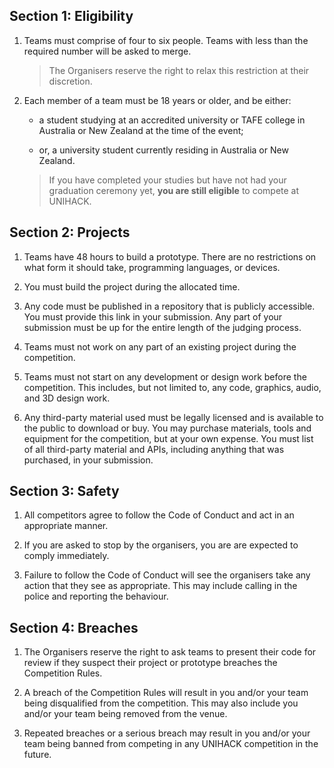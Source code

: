 ## Section 1: Eligibility

1.  Teams must comprise of four to six people. Teams with less than the required number
    will be asked to merge.

    > The Organisers reserve the right to relax this restriction at their discretion.

2.  Each member of a team must be 18 years or older, and be either:

    - a student studying at an accredited university or TAFE college in Australia or
      New Zealand at the time of the event;

    - or, a university student currently residing in Australia or New Zealand.

    > If you have completed your studies but have not had your graduation ceremony yet,
    > **you are still eligible** to compete at UNIHACK.

## Section 2: Projects

1.  Teams have 48 hours to build a prototype. There are no restrictions on what
    form it should take, programming languages, or devices.

2.  You must build the project during the allocated time.

3.  Any code must be published in a repository that is publicly accessible. You must
    provide this link in your submission. Any part of your submission must be up for
    the entire length of the judging process.

4.  Teams must not work on any part of an existing project during the competition.

5.  Teams must not start on any development or design work before the competition.
    This includes, but not limited to, any code, graphics, audio, and 3D design work.

6.  Any third-party material used must be legally licensed and is available to the
    public to download or buy. You may purchase materials, tools and equipment
    for the competition, but at your own expense. You must list of all third-party
    material and APIs, including anything that was purchased, in your submission.

## Section 3: Safety

1.  All competitors agree to follow the Code of Conduct and act in an appropriate
    manner.

2.  If you are asked to stop by the organisers, you are are expected to comply
    immediately.

3.  Failure to follow the Code of Conduct will see the organisers take any action
    that they see as appropriate. This may include calling in the police and reporting
    the behaviour.

## Section 4: Breaches

1.  The Organisers reserve the right to ask teams to present their code for review if
    they suspect their project or prototype breaches the Competition Rules.

2.  A breach of the Competition Rules will result in you and/or your team
    being disqualified from the competition. This may also include you and/or your
    team being removed from the venue.

3.  Repeated breaches or a serious breach may result in you and/or your team being
    banned from competing in any UNIHACK competition in the future.
